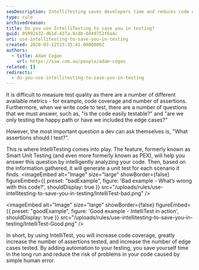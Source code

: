```yaml
---
seoDescription: IntelliTesting saves developers time and reduces code errors by intelligently generating unit tests for each scenario found.
type: rule
archivedreason:
title: Do you use IntelliTesting to save you in testing?
guid: 05992432-d61d-437a-8cdb-0d49752f6a4c
uri: use-intellitesting-to-save-you-in-testing
created: 2020-03-12T23:35:41.0000000Z
authors:
  - title: Adam Cogan
    url: https://ssw.com.au/people/adam-cogan
related: []
redirects:
  - do-you-use-intellitesting-to-save-you-in-testing
---
```


It is difficult to measure test quality as there are a number of different available metrics - for example, code coverage and number of assertions. Furthermore, when we write code to test, there are a number of questions that we must answer, such as, "is the code easily testable?" and "are we only testing the happy path or have we included the edge cases?"

However, the most important question a dev can ask themselves is, "What assertions should I test?".

This is where IntelliTesting comes into play. The feature, formerly known as Smart Unit Testing (and even more formerly known as PEX), will help you answer this question by intelligently analyzing your code. Then, based on the information gathered, it will generate a unit test for each scenario it finds.
<imageEmbed
  alt="Image"
  size="large"
  showBorder={false}
  figureEmbed={{
    preset: "badExample",
    figure: 'Bad example - What’s wrong with this code?',
    shouldDisplay: true
  }}
  src="/uploads/rules/use-intellitesting-to-save-you-in-testing/IntelliTest-bad.png"
/>

<imageEmbed
  alt="Image"
  size="large"
  showBorder={false}
  figureEmbed={{
    preset: "goodExample",
    figure: 'Good example - IntelliTest in action',
    shouldDisplay: true
  }}
  src="/uploads/rules/use-intellitesting-to-save-you-in-testing/IntelliTest-Good.png"
/>

In short, by using IntelliTest, you will increase code coverage, greatly increase the number of assertions tested, and increase the number of edge cases tested. By adding automation to your testing, you save yourself time in the long run and reduce the risk of problems in your code caused by simple human error.